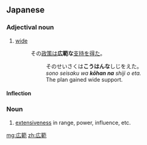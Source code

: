 ==Japanese==
{{ja-kanjitab|こう|はん|yomi=on}}

===Adjectival noun===
{{ja-adj|infl=na|こうはん}}

# [[wide]]
#: その[[政策]]は'''広範な'''[[支持]]を[[得る|得た]]。
#:: そのせいさくは'''こうはんな'''しじをえた。
#:: ''sono seisaku wa '''kōhan na''' shiji o eta.''
#:: The plan gained wide support.

====Inflection====
{{ja-na|こうはん}}

===Noun===
{{ja-noun|こうはん}}

# [[extensiveness]] in range, power, influence, etc.

[[mg:広範]]
[[zh:広範]]